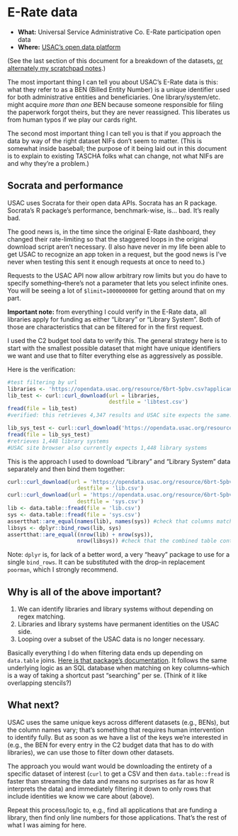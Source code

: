 # E-Rate data

- **What:** Universal Service Administrative Co. E-Rate participation open data
- **Where:** [USAC's open data platform](https://opendata.usac.org/browse?category=E-Rate&limitTo=datasets&sortBy=alpha&utf8=%E2%9C%93)

(See the last section of this document for a breakdown of the datasets, [or alternately my scratchpad notes](https://github.com/cyrusae/HideousLaughter/blob/main/R/pls.R).)

The most important thing I can tell you about USAC's E-Rate data is this: what they refer to as a BEN (Billed Entity Number) is a unique identifier used for both administrative entities and beneficiaries. One library/system/etc. might acquire *more than one* BEN because someone responsible for filing the paperwork forgot theirs, but they are never reassigned. This liberates us from human typos if we play our cards right.

The second most important thing I can tell you is that if you approach the data by way of the right dataset NIFs don't seem to matter. (This is somewhat inside baseball; the purpose of it being laid out in this document is to explain to existing TASCHA folks what can change, not what NIFs are and why they're a problem.)

## Socrata and performance

USAC uses Socrata for their open data APIs. Socrata has an R package. Socrata's R package's performance, benchmark-wise, is... bad. It's really bad.

The good news is, in the time since the original E-Rate dashboard, they changed their rate-limiting so that the staggered loops in the original download script aren't necessary. (I also have never in my life been able to get USAC to recognize an app token in a request, but the good news is I've never when testing this sent it enough requests at once to need to.)

Requests to the USAC API now allow arbitrary row limits but you do have to specify something--there's not a parameter that lets you select infinite ones. You will be seeing a lot of `$limit=1000000000` for getting around that on my part.

**Important note:** from everything I could verify in the E-Rate data, all libraries apply for funding as either "Library" or "Library System". Both of those are characteristics that can be filtered for in the first request.

I used the C2 budget tool data to verify this. The general strategy here is to start with the smallest possible dataset that might have unique identifiers we want and use that to filter everything else as aggressively as possible.

Here is the verification:

```r
#test filtering by url
libraries <- 'https://opendata.usac.org/resource/6brt-5pbv.csv?applicant_type=Library&$limit=100000000'
lib_test <- curl::curl_download(url = libraries,
                                destfile = 'libtest.csv')
fread(file = lib_test)
#verified: this retrieves 4,347 results and USAC site expects the same.

lib_sys_test <- curl::curl_download('https://opendata.usac.org/resource/6brt-5pbv.csv?applicant_type=Library%20System&$limit=1000000000', destfile = 'systest.csv')
fread(file = lib_sys_test)
#retrieves 1,448 library systems
#USAC site browser also currently expects 1,448 library systems
```

This is the approach I used to download "Library" and "Library System" data separately and then bind them together:

```r
curl::curl_download(url = 'https://opendata.usac.org/resource/6brt-5pbv.csv?applicant_type=Library&$limit=1000000000',
                      destfile = 'lib.csv')
curl::curl_download(url = 'https://opendata.usac.org/resource/6brt-5pbv.csv?applicant_type=Library%20System&$limit=1000000000',
                      destfile = 'sys.csv')
lib <- data.table::fread(file = 'lib.csv')
sys <- data.table::fread(file = 'sys.csv')
assertthat::are_equal(names(lib), names(sys)) #check that columns match 
libsys <- dplyr::bind_rows(lib, sys)
assertthat::are_equal((nrow(lib) + nrow(sys)),
                      nrow(libsys)) #check that the combined table contains rows from each 
```

Note: `dplyr` is, for lack of a better word, a very "heavy" package to use for a single `bind_rows`. It can be substituted with the drop-in replacement `poorman`, which I strongly recommend.

## Why is all of the above important?

1. We can identify libraries and library systems without depending on regex matching.
2. Libraries and library systems have permanent identities on the USAC side. 
3. Looping over a subset of the USAC data is no longer necessary.

Basically everything I do when filtering data ends up depending on `data.table` joins. [Here is that package's documentation](https://rdatatable.gitlab.io/data.table/articles/datatable-intro.html). It follows the same underlying logic as an SQL database when matching on key columns--which is a way of taking a shortcut past "searching" per se. (Think of it like overlapping stencils?)

## What next?

USAC uses the same unique keys across different datasets (e.g., BENs), but the column names vary; that's something that requires human intervention to identify fully. But as soon as we have a list of the keys we're interested in (e.g., the BEN for every entry in the C2 budget data that has to do with libraries), we can use those to filter down other datasets.

The approach you would want would be downloading the entirety of a specific dataset of interest (`curl` to get a CSV and then `data.table::fread` is faster than streaming the data and means no surprises as far as how R interprets the data) and immediately filtering it down to only rows that include identities we know we care about (above).

Repeat this process/logic to, e.g., find all applications that are funding a library, then find only line numbers for those applications. That's the rest of what I was aiming for here.
